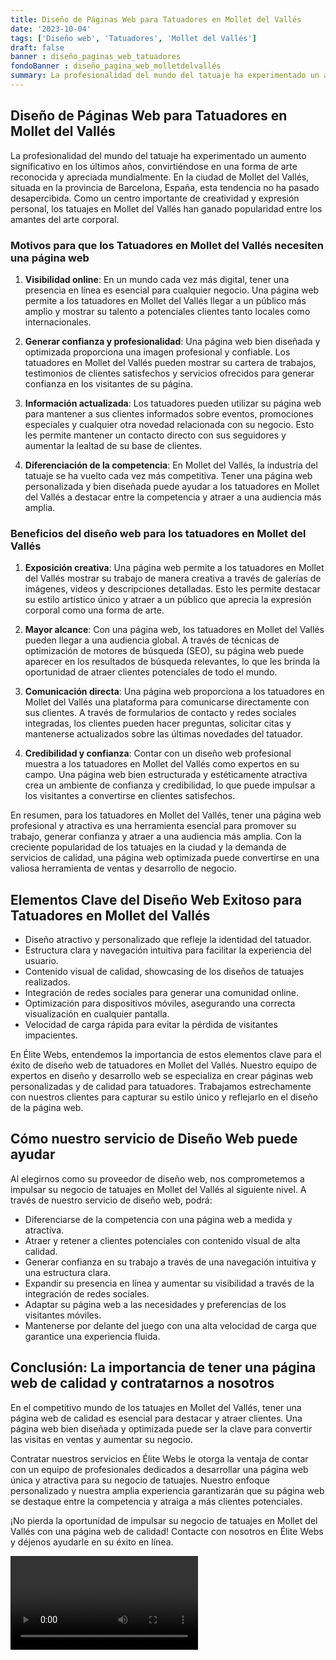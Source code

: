 ```yaml
---
title: Diseño de Páginas Web para Tatuadores en Mollet del Vallés
date: '2023-10-04'
tags: ['Diseño web', 'Tatuadores', 'Mollet del Vallés']
draft: false
banner : diseño_paginas_web_tatuadores
fondoBanner : diseño_pagina_web_molletdelvallés
summary: La profesionalidad del mundo del tatuaje ha experimentado un aumento significativo en los últimos años, convirtiéndose en una forma de arte reconocida y apreciada mundialmente. En la ciudad de Mollet del Vallés, situada en la provincia de Barcelona, España, esta tendencia no ha pasado desapercibida. Como un centro importante de creatividad y expresión personal, los tatuajes en Mollet del Vallés han ganado popularidad entre los amantes del arte corporal.
---
```


## **Diseño de Páginas Web para Tatuadores en Mollet del Vallés**

La profesionalidad del mundo del tatuaje ha experimentado un aumento significativo en los últimos años, convirtiéndose en una forma de arte reconocida y apreciada mundialmente. En la ciudad de Mollet del Vallés, situada en la provincia de Barcelona, España, esta tendencia no ha pasado desapercibida. Como un centro importante de creatividad y expresión personal, los tatuajes en Mollet del Vallés han ganado popularidad entre los amantes del arte corporal.

### **Motivos para que los Tatuadores en Mollet del Vallés necesiten una página web**

1. **Visibilidad online**: En un mundo cada vez más digital, tener una presencia en línea es esencial para cualquier negocio. Una página web permite a los tatuadores en Mollet del Vallés llegar a un público más amplio y mostrar su talento a potenciales clientes tanto locales como internacionales.

2. **Generar confianza y profesionalidad**: Una página web bien diseñada y optimizada proporciona una imagen profesional y confiable. Los tatuadores en Mollet del Vallés pueden mostrar su cartera de trabajos, testimonios de clientes satisfechos y servicios ofrecidos para generar confianza en los visitantes de su página.

3. **Información actualizada**: Los tatuadores pueden utilizar su página web para mantener a sus clientes informados sobre eventos, promociones especiales y cualquier otra novedad relacionada con su negocio. Esto les permite mantener un contacto directo con sus seguidores y aumentar la lealtad de su base de clientes.

4. **Diferenciación de la competencia**: En Mollet del Vallés, la industria del tatuaje se ha vuelto cada vez más competitiva. Tener una página web personalizada y bien diseñada puede ayudar a los tatuadores en Mollet del Vallés a destacar entre la competencia y atraer a una audiencia más amplia.

### **Beneficios del diseño web para los tatuadores en Mollet del Vallés**

1. **Exposición creativa**: Una página web permite a los tatuadores en Mollet del Vallés mostrar su trabajo de manera creativa a través de galerías de imágenes, videos y descripciones detalladas. Esto les permite destacar su estilo artístico único y atraer a un público que aprecia la expresión corporal como una forma de arte.

2. **Mayor alcance**: Con una página web, los tatuadores en Mollet del Vallés pueden llegar a una audiencia global. A través de técnicas de optimización de motores de búsqueda (SEO), su página web puede aparecer en los resultados de búsqueda relevantes, lo que les brinda la oportunidad de atraer clientes potenciales de todo el mundo.

3. **Comunicación directa**: Una página web proporciona a los tatuadores en Mollet del Vallés una plataforma para comunicarse directamente con sus clientes. A través de formularios de contacto y redes sociales integradas, los clientes pueden hacer preguntas, solicitar citas y mantenerse actualizados sobre las últimas novedades del tatuador.

4. **Credibilidad y confianza**: Contar con un diseño web profesional muestra a los tatuadores en Mollet del Vallés como expertos en su campo. Una página web bien estructurada y estéticamente atractiva crea un ambiente de confianza y credibilidad, lo que puede impulsar a los visitantes a convertirse en clientes satisfechos.

En resumen, para los tatuadores en Mollet del Vallés, tener una página web profesional y atractiva es una herramienta esencial para promover su trabajo, generar confianza y atraer a una audiencia más amplia. Con la creciente popularidad de los tatuajes en la ciudad y la demanda de servicios de calidad, una página web optimizada puede convertirse en una valiosa herramienta de ventas y desarrollo de negocio.

<GifSeo />

<Cta />

## Elementos Clave del Diseño Web Exitoso para Tatuadores en Mollet del Vallés

- Diseño atractivo y personalizado que refleje la identidad del tatuador.
- Estructura clara y navegación intuitiva para facilitar la experiencia del usuario.
- Contenido visual de calidad, showcasing de los diseños de tatuajes realizados.
- Integración de redes sociales para generar una comunidad online.
- Optimización para dispositivos móviles, asegurando una correcta visualización en cualquier pantalla.
- Velocidad de carga rápida para evitar la pérdida de visitantes impacientes.

En Élite Webs, entendemos la importancia de estos elementos clave para el éxito de diseño web de tatuadores en Mollet del Vallés. Nuestro equipo de expertos en diseño y desarrollo web se especializa en crear páginas web personalizadas y de calidad para tatuadores. Trabajamos estrechamente con nuestros clientes para capturar su estilo único y reflejarlo en el diseño de la página web. 

## Cómo nuestro servicio de Diseño Web puede ayudar

Al elegirnos como su proveedor de diseño web, nos comprometemos a impulsar su negocio de tatuajes en Mollet del Vallés al siguiente nivel. A través de nuestro servicio de diseño web, podrá:

- Diferenciarse de la competencia con una página web a medida y atractiva.
- Atraer y retener a clientes potenciales con contenido visual de alta calidad.
- Generar confianza en su trabajo a través de una navegación intuitiva y una estructura clara.
- Expandir su presencia en línea y aumentar su visibilidad a través de la integración de redes sociales.
- Adaptar su página web a las necesidades y preferencias de los visitantes móviles.
- Mantenerse por delante del juego con una alta velocidad de carga que garantice una experiencia fluida.

## Conclusión: La importancia de tener una página web de calidad y contratarnos a nosotros

En el competitivo mundo de los tatuajes en Mollet del Vallés, tener una página web de calidad es esencial para destacar y atraer clientes. Una página web bien diseñada y optimizada puede ser la clave para convertir las visitas en ventas y aumentar su negocio.

Contratar nuestros servicios en Élite Webs le otorga la ventaja de contar con un equipo de profesionales dedicados a desarrollar una página web única y atractiva para su negocio de tatuajes. Nuestro enfoque personalizado y nuestra amplia experiencia garantizarán que su página web se destaque entre la competencia y atraiga a más clientes potenciales.

¡No pierda la oportunidad de impulsar su negocio de tatuajes en Mollet del Vallés con una página web de calidad! Contacte con nosotros en Élite Webs y déjenos ayudarle en su éxito en línea.

<Video />

<CtaBot job='Tatuadores' city='Mollet del Vallés'/>

<Gmaps query='Mollet del Vallés+españa+maps' />